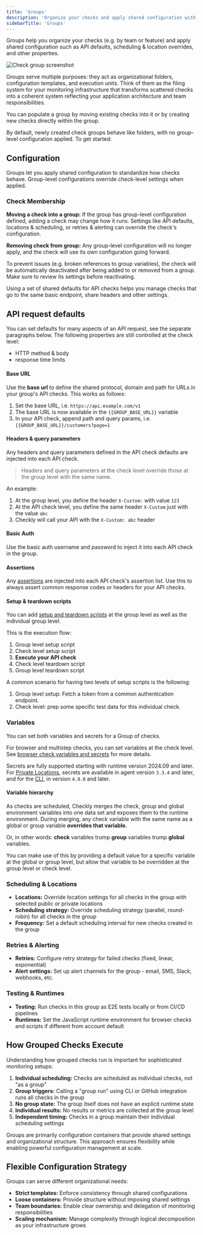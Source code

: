```yaml
---
title: 'Groups'
description: 'Organize your checks and apply shared configuration with Groups'
sidebarTitle: 'Groups'
---
```


Groups help you organize your checks (e.g. by team or feature) and apply shared configuration such as API defaults, scheduling & location overrides, and other properties.

![Check group screenshot](/images/docs/images/groups/group-in-dashboard.png)

Groups serve multiple purposes: they act as organizational folders, configuration templates, and execution units. Think of them as the filing system for your monitoring infrastructure that transforms scattered checks into a coherent system reflecting your application architecture and team responsibilities.

You can populate a group by moving existing checks into it or by creating new checks directly within the group.

<Note>By default, newly created check groups behave like folders, with no group-level configuration applied. To get started:</Note>

## Configuration

Groups let you apply shared configuration to standardize how checks behave. Group-level configurations override check-level settings when applied.

### Check Membership
**Moving a check into a group:** If the group has group-level configuration defined, adding a check may change how it runs. Settings like API defaults, locations & scheduling, or retries & alerting can override the check's configuration.

**Removing check from group:** Any group-level configuration will no longer apply, and the check will use its own configuration going forward.

<Warning>
To prevent issues (e.g. broken references to group variables), the check will be automatically deactivated after being added to or removed from a group. Make sure to review its settings before reactivating.
</Warning>


Using a set of shared defaults for API checks helps you manage checks that go to the same basic 
endpoint, share headers and other settings. 

## API request defaults

You can set defaults for many aspects of an API request, see the separate paragraphs below. The following properties are
still controlled at the check level:

- HTTP method & body
- response time limits 

#### Base URL

Use the **base url** to define the shared protocol, domain and path for URLs in your group's API checks. This works
as follows:

1. Set the base URL, i.e. `https://api.example.com/v1`
2. The base URL is now available in the `{{GROUP_BASE_URL}}` variable
3. In your API check, append path and query params, i.e. `{{GROUP_BASE_URL}}/customers?page=1` 

#### Headers & query parameters

Any headers and query parameters defined in the API check defaults are injected into each API check.

> Headers and query parameters at the check level override those at the group level with the same name.

An example:

1. At the group level, you define the header `X-Custom:` with value `123`
2. At the API check level, you define the same header `X-Custom` just with the value `abc`
3. Checkly will call your API with the `X-Custom: abc` header 

#### Basic Auth

Use the basic auth username and password to inject it into each API check in the group.

#### Assertions

Any [assertions](/api-checks/assertions/) are injected into each API check's assertion list. Use this to always 
assert common response codes or headers for your API checks.

#### Setup & teardown scripts

You can add [setup and teardown scripts](/api-checks/setup-teardown-scripts/) at the group level as well as the 
individual group level. 

This is the execution flow:

1. Group level setup script
2. Check level setup script
3. **Execute your API check**
4. Check level teardown script
5. Group level teardown script

A common scenario for having two levels of setup scripts is the following:

1. Group level setup: Fetch a token from a common authentication endpoint.
2. Check level: prep some specific test data for this individual check.


 


### Variables
You can set both variables and secrets for a Group of checks.

For browser and multistep checks, you can set variables at the check level. See [browser check variables and secrets](/browser-checks/variables) for more details.

<Note>Secrets are fully supported starting with runtime version 2024.09 and later. For [Private Locations](/private-locations/), secrets are available in agent version `3.3.4` and later, and for the [CLI](/cli/), in version `4.9.0` and later.</Note>

#### Variable hierarchy

As checks are scheduled, Checkly merges the check, group and global environment variables into one data set and exposes them
to the runtime environment. During merging, any check variable with the same name as a global or group variable **overrides that variable.**  

Or, in other words: **check** variables trump **group** variables trump **global** variables.  

You can make use of this by providing a default value for a specific variable at the global or group level, but allow 
that variable to be overridden at the group level or check level.

### Scheduling & Locations
- **Locations:** Override location settings for all checks in the group with selected public or private locations
- **Scheduling strategy:** Override scheduling strategy (parallel, round-robin) for all checks in the group  
- **Frequency:** Set a default scheduling interval for new checks created in the group

### Retries & Alerting
- **Retries:** Configure retry strategy for failed checks (fixed, linear, exponential)
- **Alert settings:** Set up alert channels for the group - email, SMS, Slack, webhooks, etc.


### Testing & Runtimes
- **Testing:** Run checks in this group as E2E tests locally or from CI/CD pipelines
- **Runtimes:** Set the JavaScript runtime environment for browser checks and scripts if different from account default





## How Grouped Checks Execute

Understanding how grouped checks run is important for sophisticated monitoring setups:

1. **Individual scheduling:** Checks are scheduled as individual checks, not "as a group"
2. **Group triggers:** Calling a "group run" using CLI or GitHub integration runs all checks in the group
3. **No group state:** The group itself does not have an explicit runtime state
4. **Individual results:** No results or metrics are collected at the group level
5. **Independent timing:** Checks in a group maintain their individual scheduling settings

Groups are primarily configuration containers that provide shared settings and organizational structure. This approach ensures flexibility while enabling powerful configuration management at scale.

## Flexible Configuration Strategy

Groups can serve different organizational needs:

- **Strict templates:** Enforce consistency through shared configurations
- **Loose containers:** Provide structure without imposing shared settings
- **Team boundaries:** Enable clear ownership and delegation of monitoring responsibilities
- **Scaling mechanism:** Manage complexity through logical decomposition as your infrastructure grows